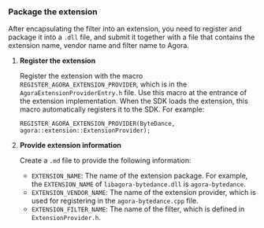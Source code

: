 

<PlatformWrapper platform="windows">

<Source />

### Package the extension

After encapsulating the filter into an extension, you need to register and package it into a `.dll` file, and submit it together with a file that contains the extension name, vendor name and filter name to Agora.

1. **Register the extension**

    Register the extension with the macro `REGISTER_AGORA_EXTENSION_PROVIDER`, which is in the `AgoraExtensionProviderEntry.h` file. Use this macro at the entrance of the extension implementation. When the SDK loads the extension, this macro automatically registers it to the SDK. For example:

    ```objc
    REGISTER_AGORA_EXTENSION_PROVIDER(ByteDance, agora::extension::ExtensionProvider);
    ```

2. **Provide extension information**

    Create a `.md` file to provide the following information:
    - `EXTENSION_NAME`: The name of the extension package. For example, the `EXTENSION_NAME` of `libagora-bytedance.dll` is `agora-bytedance`.
    - `EXTENSION_VENDOR_NAME`: The name of the extension provider, which is used for registering in the `agora-bytedance.cpp` file.
    - `EXTENSION_FILTER_NAME`: The name of the filter, which is defined in `ExtensionProvider.h`.

</PlatformWrapper>
